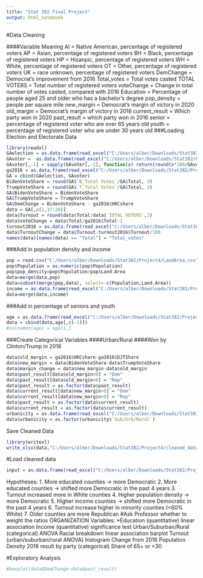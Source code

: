 ```yaml
---
title: "Stat 382 Final Project"
output: html_notebook
---
```

#Data Cleaning

####Variable Meaning
AI = Native American, percentage of registered voters
AP = Asian, percentage of registered voters
BH = Black, percentage of registered voters
HP = Hisanpic, percentage of registered voters
WH = White, percentage of registered voters
OT = Other, percentage of registered voters
UK = race unknown, percentage of registered voters
DemChange = Democrat's improvement from 2016
Total_votes = Total votes casted
TOTAL VOTERS = Total number of registered voters
voteChange = Change in total number of votes casted, compared with 2016
Education = Percentage of people aged 25 and older who has a bachelor's degree
pop_density = people per square mile
new_margin = Democrat's margin of victory in 2020
old_margin = Democrat's margin of victory in 2016
current_result = Which party won in 2020
past_result = which party won in 2016
senior = percentage of registered voter who are over 65 years old
youth = percentage of registered voter who are under 30 years old
###Loading Election and Electorate Data
```r
library(readxl)
GAelection = as.data.frame(read_excel("C:/Users/alber/Downloads/Stat382/Project4/Georgia.xlsx"))[-160,]
GAvoter =  as.data.frame(read_excel("C:/Users/alber/Downloads/Stat382/Project4/Active_Voters_by_Race_Gender_as_of_November_1_2020.xlsx"))[-160,c(-1:-23)]
GAvoter[,-1] = sapply(GAvoter[,-1], function(x) return(round(x*100/GAvoter$`TOTAL VOTERS`,2)))
ga2016 = as.data.frame(read_excel("C:/Users/alber/Downloads/Stat382/Project4/GA2016.xlsx"))
GA = cbind(GAelection, GAvoter)
BidenVoteShare = round(GA$`B_Total Votes`/GA$Total, 3)
TrumpVoteShare = round(GA$`T_Total Votes`/GA$Total, 3)
GA$BidenVoteShare = BidenVoteShare
GA$TrumpVoteShare = TrumpVoteShare
GA$DemChange = BidenVoteShare - ga2016$HRCshare
data = GA[,c(1,17:28)]
data$Turnout = round(data$Total/data$`TOTAL VOTERS`,3)
data$voteChange = data$Total/ga2016$Total-1
turnout2016 = as.data.frame(read_excel("C:/Users/alber/Downloads/Stat382/Project4/gaTurnout2016.xlsx"))
data$TurnoutChange = data$Turnout-turnout2016$Turnout/100
names(data)[names(data) == "Total"] = "Total_votes"
```
###Add in population density and income
```r
pop = read.csv("C:/Users/alber/Downloads/Stat382/Project4/LandArea.csv")[,c(2:4)]
pop$Population = as.numeric(pop$Population)
pop$pop_density=pop$Population/pop$Land.Area
data=merge(data,pop)
data=subset(merge(pop,data), select=-c(Population,Land.Area))
income = as.data.frame(read_excel("C:/Users/alber/Downloads/Stat382/Project4/incomeED.xlsx"))[,c(-2,-4,-5,-6)]
data=merge(data,income)
```
###Add in percentage of seniors and youth
```r
age = as.data.frame(read_excel("C:/Users/alber/Downloads/Stat382/Project4/Active_Voters_by_Race_Gender_and_Age_as_of_November_1_2020.xlsx"))[c(seq(1,1753,by=11)),c(-1:-25)][-160,]
data = cbind(data,age[,c(-1)])
#colnames(age) = age[1,]
```




###Create Categorical Variables 
####Urban/Rural
####Won by Clinton/Trump in 2016
```r
data$old_margin = ga2016$HRCshare-ga2016$DJTShare
data$new_margin = data$BidenVoteShare-data$TrumpVoteShare
data$margin_change = data$new_margin-data$old_margin
data$past_result[data$old_margin>0] = "Dem"
data$past_result[data$old_margin<0] = "Rep"
data$past_result = as.factor(data$past_result)
data$current_result[data$new_margin>0] = "Dem"
data$current_result[data$new_margin<0] = "Rep"
data$past_result = as.factor(data$current_result)
data$current_result = as.factor(data$current_result)
urbanicity = as.data.frame(read_excel("C:/Users/alber/Downloads/Stat382/Project4/Sub Urb Rural.xlsx"))
data$urbanicity = as.factor(urbanicity$`Sub/Urb/Rural`)
```
Save Cleaned Data
```r
library(writexl)
write_xlsx(data,"C:/Users/alber/Downloads/Stat382/Project4/cleaned_data.xlsx")
```

#Load cleaned data
```r
input = as.data.frame(read_excel("C:/Users/alber/Downloads/Stat382/Project4/cleaned_data.xlsx"))
```


Hypotheses:
1. More educated counties -> more Democratic
2. More educated counties -> shifted more Democratic in the past 4 years
3. Turnout increased more in White counties
4. Higher population density -> more Democratic
5. Higher income counties -> shifted more Democratic in the past 4 years
6. Turnout increase higher in minority counties (<60% White)
7. Older counties are more Republican
#Ask Professor whether to weight the ratios
ORGANIZATION
Variables:
*Education (quantitative) linear association
Income (quantitative) significance test
Urban/Suburban/Rural (categorical) ANOVA
Racial breakdown linear association barplot
Turnout (urban/suburban/rural ANOVA) histogram
Change from 2016 
Population Density 
2016 result by party (categorical)
Share of 65+ or <30

#Exploratory Analysis
```r
#boxplot(data$DemChange~data$past_result)

```

